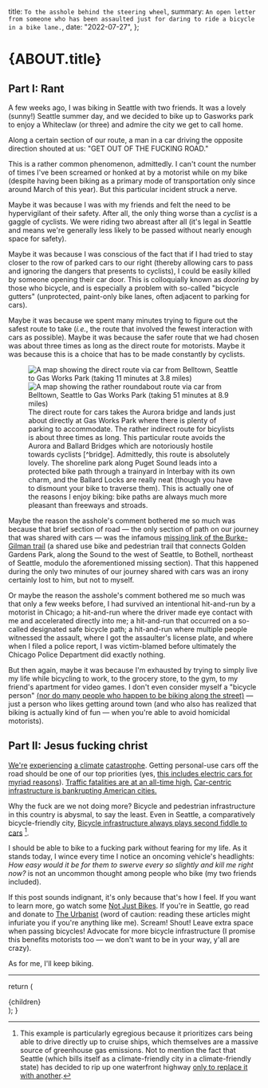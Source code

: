 

  title: `To the asshole behind the steering wheel`,
  summary: `An open letter from someone who has been assaulted just for daring to ride a bicycle in a bike lane.`,
  date: "2022-07-27",
};

# {ABOUT.title}

## Part I: Rant

A few weeks ago, I was biking in Seattle with two friends. It was a lovely
(sunny!) Seattle summer day, and we decided to bike up to Gasworks park to enjoy
a Whiteclaw (or three) and admire the city we get to call home.

Along a certain section of our route, a man in a car driving the opposite
direction shouted at us: <span className="tracking-tight font-bold">"GET OUT OF
THE FUCKING ROAD."</span>

This is a rather common phenomenon, admittedly. I can't count the number of
times I've been screamed or honked at by a motorist while on my bike (despite
having been biking as a primary mode of transportation only since around March
of this year). But this particular incident struck a nerve.

Maybe it was because I was with my friends and felt the need to be hypervigilant
of their safety. After all, the only thing worse than a _cyclist_ is a gaggle of
cyclists. We were riding two abreast after all (it's legal in Seattle and means
we're generally less likely to be passed without nearly enough space for
safety).

Maybe it was because I was conscious of the fact that if I had tried to stay
closer to the row of parked cars to our right (thereby allowing cars to pass and
ignoring the dangers that presents to cyclists), I could be easily killed by
someone opening their car door. This is colloquially known as _dooring_ by those
who bicycle, and is especially a problem with so-called "bicycle gutters"
(unprotected, paint-only bike lanes, often adjacent to parking for cars).

Maybe it was because we spent many minutes trying to figure out the safest route
to take (_i.e._, the route that involved the fewest interaction with cars as
possible). Maybe it was because the safer route that we had chosen was about
three times as long as the direct route for motorists. Maybe it was because this
is a choice that has to be made constantly by cyclists.

<figure className="not-prose flex flex-col gap-4">
  <div
    className={"flex flex-col lg:flex-row items-center justify-center gap-4 "}
  >
    <div className="flex border border-gray-500">
      <Image
        src={carRoute}
        alt="A map showing the direct route via car from Belltown, Seattle to Gas Works Park (taking 11 minutes at 3.8 miles)"
        style={{ display: "block" }}
      />
    </div>
    <div className="flex border border-gray-500">
      <Image
        src={bikeRoute}
        alt="A map showing the rather roundabout route via car from Belltown, Seattle to Gas Works Park (taking 51 minutes at 8.9 miles)"
      />
    </div>
  </div>
  <figcaption className="text-sm">
    The direct route for cars takes the Aurora bridge and lands just about
    directly at Gas Works Park where there is plenty of parking to accommodate.
    The rather indirect route for bicylists is about three times as long. This
    particular route avoids the Aurora and Ballard Bridges which are notoriously
    hostile towards cyclists [^bridge]. Admittedly, this route is absolutely
    lovely. The shoreline park along Puget Sound leads into a protected bike
    path through a trainyard in Interbay with its own charm, and the Ballard
    Locks are really neat (though you have to dismount your bike to traverse
    them). This is actually one of the reasons I enjoy biking: bike paths are
    always much more pleasant than freeways and stroads.
  </figcaption>
</figure>

[^bridge]:
    Most cyclists elect to walk over any of the bridges, if they take them at
    all, since the Ballard, Fremont, and Aurora Bridges all have only four foot
    wide sidewalks and biking in automobile traffic over the bridge is
    incredibly nerve inducing.

Maybe the reason the asshole's comment bothered me so much was because that
brief section of road &mdash; the only section of path on our journey that was
shared with cars &mdash; was the infamous
[missing link of the Burke-Gilman trail](https://mynorthwest.com/3484256/seattle-loses-battle-burke-gilman-trail-missing-link/)
(a shared use bike and pedestrian trail that connects Golden Gardens Park, along
the Sound to the west of Seattle, to Bothell, northeast of Seattle, modulo the
aforementioned missing section). That this happened during the only two minutes
of our journey shared with cars was an irony certainly lost to him, but not to
myself.

Or maybe the reason the asshole's comment bothered me so much was that only a
few weeks before, I had survived an intentional hit-and-run by a motorist in
Chicago; a hit-and-run where the driver made eye contact with me and accelerated
directly into me; a hit-and-run that occurred on a so-called designated safe
bicycle path; a hit-and-run where multiple people witnessed the assault, where I
got the assaulter's license plate, and where when I filed a police report, I was
victim-blamed before ultimately the Chicago Police Department did exactly
nothing.

But then again, maybe it was because I'm exhausted by trying to simply live my
life while bicycling to work, to the grocery store, to the gym, to my friend's
apartment for video games. I don't even consider myself a "bicycle person"
[(nor do many people who happen to be biking along the street)](https://www.youtube.com/watch?v=vMed1qceJ_Q)
&mdash; just a person who likes getting around town (and who also has realized
that biking is actually kind of fun &mdash; when you're able to avoid homicidal
motorists).

## Part II: Jesus fucking christ

[We're](https://www.theguardian.com/environment/2022/apr/04/ipcc-report-now-or-never-if-world-stave-off-climate-disaster)
[experiencing](https://news.un.org/en/story/2022/03/1114322)
[a climate](https://www.aljazeera.com/news/2022/4/4/now-or-never-to-avoid-climate-catastrophe-un)
[catastrophe](https://www.grid.news/story/climate/2022/07/25/the-colorado-river-drought-is-the-first-climate-disaster-the-us-legally-has-to-deal-with/).
Getting personal-use cars off the road should be one of our top priorities (yes,
[this includes electric cars for myriad reasons](https://www.planetizen.com/news/2021/12/115532-study-ev-adoption-isnt-enough-car-centric-culture-needs-change)).
[Traffic fatalities are at an all-time high.](https://www.nhtsa.gov/press-releases/early-estimate-2021-traffic-fatalities)
[Car-centric infrastructure is bankrupting American cities.](https://www.youtube.com/watch?v=7IsMeKl-Sv0)

Why the fuck are we not doing more? Bicycle and pedestrian infrastructure in
this country is abysmal, to say the least. Even in Seattle, a comparatively
bicycle-friendly city,
[Bicycle infrastructure always plays second fiddle to cars](https://www.theurbanist.org/2022/03/16/alaskan-way-bike-trail/)
[^cruise-ships].

[^cruise-ships]:
    This example is particularly egregious because it prioritizes cars being
    able to drive directly up to cruise ships, which themselves are a massive
    source of greenhouse gas emissions. Not to mention the fact that Seattle
    (which bills itself as a climate-friendly city in a climate-friendly state)
    has decided to rip up one waterfront highway
    [only to replace it with another](https://www.theurbanist.org/2022/03/20/surface-highway-undermines-seattles-waterfront-park/).

I should be able to bike to a fucking park without fearing for my life. As it
stands today, I wince every time I notice an oncoming vehicle's headlights: _How
easy would it be for them to swerve every so slightly and kill me right now?_ is
not an uncommon thought among people who bike (my two friends included).

If this post sounds indignant, it's only because that's how I feel. If you want
to learn more, go watch some
[Not Just Bikes](https://www.youtube.com/c/notjustbikes). If you're in Seattle,
go read and donate to [The Urbanist](https://www.theurbanist.org) (word of
caution: reading these articles might infuriate you if you're anything like me).
Scream! Shout! Leave extra space when passing bicycles! Advocate for more
bicycle infrastructure (I promise this benefits motorists too &mdash; we don't
want to be in your way, y'all are crazy).

As for me, I'll keep biking.

---

  return (
    <PageLayout pageTitle={ABOUT.title}>
      <div className="prose">{children}</div>
    </PageLayout>
  );
}
